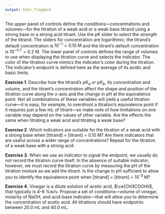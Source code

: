 ```yaml
---
output: html_fragment
---
```


<!-- text for activity 2 -->

The upper panel of controls define the conditions---concentrations and volumes---for the titration of a weak acid or a weak base titrand using a strong base or a strong acid titrant. Use the pK slider to select the strength of the titrand. The sliders for concentration are logarithmic; the titrand's default concentration is $10^{-1} = 0.10 \text{ M}$ and the titrant's default concentration is $10^{-0.7} = 0.2 \text{ M}$. The lower panel of controls defines the range of volumes to use when displaying the titration curve and selects the indicator. The color of the titration curve mimics the indicator's color during the titration. The indicator's endpoint is defined here as the average of its acidic and basic limits.

**Exercise 1**. Describe how the titrand's p$K_a$ or p$K_b$, its concentration and volume, and the titrant's concentration affect the shape and position of the titration curve along the *x*-axis and the change in pH at the equivalence point. Not all combinations of these variables will yield a useful titration curve---it is easy, for example, to overshoot a titration's equivalence point if it requires just a few mL of titrant---so make note of how limitations on one variable may depend on the values of other variable. Are the effects the same when titrating a weak acid and titrating a weak base?

**Exercise 2**. Which indicators are suitable for the titration of a weak acid with a strong base when [titrand] = [titrant] = 0.10 M? Are there indicators that are useful across a wider range of concentrations? Repeat for the titration of a weak base with a strong acid.

**Exercise 3**. When we use an indicator to signal the endpoint, we usually do not record the titration curve itself. In the absence of suitable indicator, however, we must record the titration curve by measuring the pH of the titration mixture as we add the titrant. Is the change in pH sufficient to allow you to identify the equivalence point when [titrand] = [titrant] = 10^-3^ M?

**Exercise 4**. Vinegar is a dilute solution of acetic acid, $\ce{CH3COOH}$, that typically is 4--8 %w/v. Propose a set of conditions---volume of vinegar, molarity of NaOH, and acid-base indicator---that will allow you to determine the concentration of acetic acid. All titrations should have endpoints between 20.0 mL and 40.0 mL.
